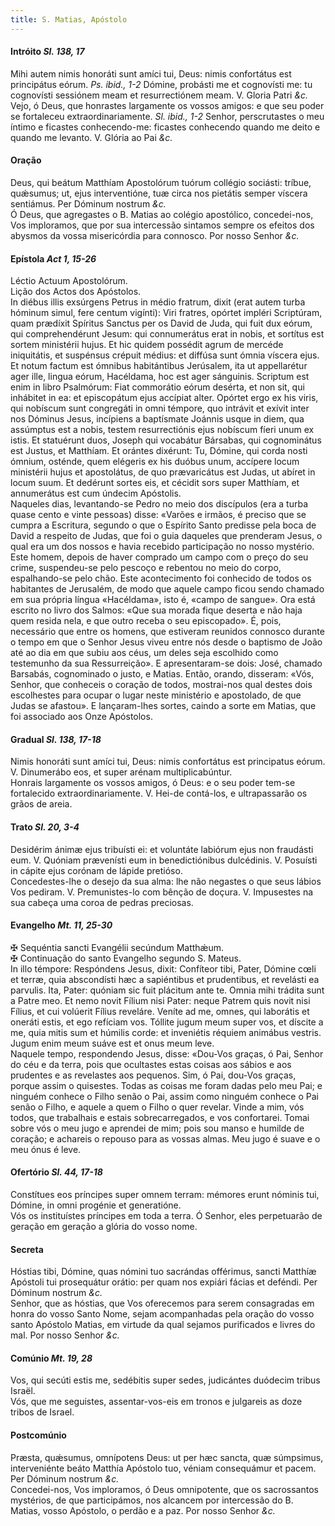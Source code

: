 ```yaml
---
title: S. Matias, Apóstolo
---
```


<h4 class="text-center">
  Intróito <em>Sl. 138, 17</em>
</h4>
<div class="container-fluid">
  <div class="row">
    <div class="col-6 dropcaps text-justify">
      Mihi autem nimis honoráti sunt amíci tui, Deus: nimis confortátus est
      principátus eórum. <em>Ps. ibid., 1-2</em> Dómine, probásti me et
      cognovísti me: tu cognovísti sessiónem meam et resurrectiónem meam. V.
      Gloria Patri <em>&c.</em>
    </div>
    <div class="col-6 dropcaps text-justify">
      Vejo, ó Deus, que honrastes largamente os vossos amigos: e que seu poder
      se fortaleceu extraordinariamente. <em>Sl. ibid., 1-2</em> Senhor,
      perscrutastes o meu íntimo e ficastes conhecendo-me: ficastes conhecendo
      quando me deito e quando me levanto. V. Glória ao Pai <em>&c.</em>
    </div>
  </div>
</div>

<h4 class="text-center">Oração</h4>
<div class="container-fluid">
  <div class="row">
    <div class="col-6 dropcaps text-justify">
      Deus, qui beátum Matthíam Apostolórum tuórum collégio sociásti: tríbue,
      quǽsumus; ut, ejus interventióne, tuæ circa nos pietátis semper víscera
      sentiámus. Per Dóminum nostrum <em>&c.</em>
    </div>
    <div class="col-6 dropcaps text-justify">
      Ó Deus, que agregastes o B. Matias ao colégio apostólico, concedei-nos,
      Vos imploramos, que por sua intercessão sintamos sempre os efeitos dos
      abysmos da vossa misericórdia para connosco. Por nosso Senhor <em>&c.</em>
    </div>
  </div>
</div>

<h4 class="text-center">
  Epístola <em>Act 1, 15-26</em>
</h4>
<div class="container-fluid">
  <div class="row">
    <div class="col-6 text-justify">Léctio Actuum Apostolórum.</div>
    <div class="col-6 text-justify">Lição dos Actos dos Apóstolos.</div>
    <div class="col-6 dropcaps text-justify">
      In diébus illis exsúrgens Petrus in médio fratrum, dixit (erat autem turba
      hóminum simul, fere centum vigínti): Viri fratres, opórtet impléri
      Scriptúram, quam prædíxit Spíritus Sanctus per os David de Juda, qui fuit
      dux eórum, qui comprehendérunt Jesum: qui connumerátus erat in nobis, et
      sortítus est sortem ministérii hujus. Et hic quidem possédit agrum de
      mercéde iniquitátis, et suspénsus crépuit médius: et diffúsa sunt ómnia
      víscera ejus. Et notum factum est ómnibus habitántibus Jerúsalem, ita ut
      appellarétur ager ille, lingua eórum, Hacéldama, hoc est ager sánguinis.
      Scriptum est enim in libro Psalmórum: Fiat commorátio eórum desérta, et
      non sit, qui inhábitet in ea: et episcopátum ejus accípiat alter. Opórtet
      ergo ex his viris, qui nobíscum sunt congregáti in omni témpore, quo
      intrávit et exívit inter nos Dóminus Jesus, incípiens a baptísmate Joánnis
      usque in diem, qua assúmptus est a nobis, testem resurrectiónis ejus
      nobíscum fíeri unum ex istis. Et statuérunt duos, Joseph qui vocabátur
      Bársabas, qui cognominátus est Justus, et Matthíam. Et orántes dixérunt:
      Tu, Dómine, qui corda nosti ómnium, osténde, quem elégeris ex his duóbus
      unum, accípere locum ministérii hujus et apostolátus, de quo prævaricátus
      est Judas, ut abíret in locum suum. Et dedérunt sortes eis, et cécidit
      sors super Matthíam, et annumerátus est cum úndecim Apóstolis.
    </div>
    <div class="col-6 dropcaps text-justify">
      Naqueles dias, levantando-se Pedro no meio dos discípulos (era a turba
      quase cento e vinte pessoas) disse: «Varões e irmãos, é preciso que se
      cumpra a Escritura, segundo o que o Espírito Santo predisse pela boca de
      David a respeito de Judas, que foi o guia daqueles que prenderam Jesus, o
      qual era um dos nossos e havia recebido participação no nosso mystério.
      Este homem, depois de haver comprado um campo com o preço do seu crime,
      suspendeu-se pelo pescoço e rebentou no meio do corpo, espalhando-se pelo
      chão. Este acontecimento foi conhecido de todos os habitantes de
      Jerusalém, de modo que aquele campo ficou sendo chamado em sua própria
      língua «Hacéldama», isto é, «campo de sangue». Ora está escrito no livro
      dos Salmos: «Que sua morada fique deserta e não haja quem resida nela, e
      que outro receba o seu episcopado». É, pois, necessário que entre os
      homens, que estiveram reunidos connosco durante o tempo em que o Senhor
      Jesus viveu entre nós desde o baptismo de João até ao dia em que subiu aos
      céus, um deles seja escolhido como testemunho da sua Ressurreição». E
      apresentaram-se dois: José, chamado Barsabás, cognominado o justo, e
      Matias. Então, orando, disseram: «Vós, Senhor, que conheceis o coração de
      todos, mostrai-nos qual destes dois escolhestes para ocupar o lugar neste
      ministério e apostolado, de que Judas se afastou». E lançaram-lhes sortes,
      caindo a sorte em Matias, que foi associado aos Onze Apóstolos.
    </div>
  </div>
</div>

<h4 class="text-center">
  Gradual <em>Sl. 138, 17-18</em>
</h4>
<div class="container-fluid">
  <div class="row">
    <div class="col-6 dropcaps text-justify">
      Nimis honoráti sunt amíci tui, Deus: nimis confortátus est principatus
      eórum. V. Dinumerábo eos, et super arénam multiplicabúntur.
    </div>
    <div class="col-6 dropcaps text-justify">
      Honrais largamente os vossos amigos, ó Deus: e o seu poder tem-se
      fortalecido extraordinariamente. V. Hei-de contá-los, e ultrapassarão os
      grãos de areia.
    </div>
  </div>
</div>

<h4 class="text-center">
  Trato <em>Sl. 20, 3-4</em>
</h4>
<div class="container-fluid">
  <div class="row">
    <div class="col-6 dropcaps text-justify">
      Desidérim ánimæ ejus tribuísti ei: et voluntáte labiórum ejus non
      fraudásti eum. V. Quóniam prævenísti eum in benedictiónibus dulcédinis. V.
      Posuísti in cápite ejus corónam de lápide pretióso.
    </div>
    <div class="col-6 dropcaps text-justify">
      Concedestes-lhe o desejo da sua alma: lhe não negastes o que seus lábios
      Vos pediram. V. Premunistes-lo com bênção de doçura. V. Impusestes na sua
      cabeça uma coroa de pedras preciosas.
    </div>
  </div>
</div>

<h4 class="text-center">
  Evangelho <em>Mt. 11, 25-30</em>
</h4>
<div class="container-fluid">
  <div class="row">
    <div class="col-6 text-justify">
      <span class="text-danger">&#10016;</span> Sequéntia sancti Evangélii
      secúndum Matthǽum.
    </div>
    <div class="col-6 text-justify">
      <span class="text-danger">&#10016;</span> Continuação do santo Evangelho
      segundo S. Mateus.
    </div>
    <div class="col-6 dropcaps text-justify">
      In illo témpore: Respóndens Jesus, dixit: Confíteor tibi, Pater, Dómine
      cœli et terræ, quia abscondísti hæc a sapiéntibus et prudentibus, et
      revelásti ea parvulis. Ita, Pater: quóniam sic fuit plácitum ante te.
      Omnia mihi trádita sunt a Patre meo. Et nemo novit Fílium nisi Pater:
      neque Patrem quis novit nisi Fílius, et cui volúerit Fílius reveláre.
      Veníte ad me, omnes, qui laborátis et oneráti estis, et ego refíciam vos.
      Tóllite jugum meum super vos, et díscite a me, quia mitis sum et húmilis
      corde: et inveniétis réquiem animábus vestris. Jugum enim meum suáve est
      et onus meum leve.
    </div>
    <div class="col-6 dropcaps text-justify">
      Naquele tempo, respondendo Jesus, disse: «Dou-Vos graças, ó Pai, Senhor do
      céu e da terra, pois que ocultastes estas coisas aos sábios e aos
      prudentes e as revelastes aos pequenos. Sim, ó Pai, dou-Vos graças, porque
      assim o quisestes. Todas as coisas me foram dadas pelo meu Pai; e ninguém
      conhece o Filho senão o Pai, assim como ninguém conhece o Pai senão o
      Filho, e aquele a quem o Filho o quer revelar. Vinde a mim, vós todos, que
      trabalhais e estais sobrecarregados, e vos confortarei. Tomai sobre vós o
      meu jugo e aprendei de mim; pois sou manso e humilde de coração; e
      achareis o repouso para as vossas almas. Meu jugo é suave e o meu ónus é
      leve.
    </div>
  </div>
</div>

<h4 class="text-center">
  Ofertório <em>Sl. 44, 17-18</em>
</h4>
<div class="container-fluid">
  <div class="row">
    <div class="col-6 dropcaps text-justify">
      Constítues eos príncipes super omnem terram: mémores erunt nóminis tui,
      Dómine, in omni progénie et generatióne.
    </div>
    <div class="col-6 dropcaps text-justify">
      Vós os instituístes príncipes em toda a terra. Ó Senhor, eles perpetuarão
      de geração em geração a glória do vosso nome.
    </div>
  </div>
</div>

<h4 class="text-center">Secreta</h4>
<div class="container-fluid">
  <div class="row">
    <div class="col-6 dropcaps text-justify">
      Hóstias tibi, Dómine, quas nómini tuo sacrándas offérimus, sancti Matthíæ
      Apóstoli tui prosequátur orátio: per quam nos expiári fácias et deféndi.
      Per Dóminum nostrum <em>&c.</em>
    </div>
    <div class="col-6 dropcaps text-justify">
      Senhor, que as hóstias, que Vos oferecemos para serem consagradas em honra
      do vosso Santo Nome, sejam acompanhadas pela oração do vosso santo
      Apóstolo Matias, em virtude da qual sejamos purificados e livres do mal.
      Por nosso Senhor <em>&c.</em>
    </div>
  </div>
</div>

<h4 class="text-center">
  Comúnio <em>Mt. 19, 28</em>
</h4>
<div class="container-fluid">
  <div class="row">
    <div class="col-6 dropcaps text-justify">
      Vos, qui secúti estis me, sedébitis super sedes, judicántes duódecim
      tribus Israël.
    </div>
    <div class="col-6 dropcaps text-justify">
      Vós, que me seguistes, assentar-vos-eis em tronos e julgareis as doze
      tribos de Israel.
    </div>
  </div>
</div>

<h4 class="text-center">Postcomúnio</h4>
<div class="container-fluid">
  <div class="row">
    <div class="col-6 dropcaps text-justify">
      Præsta, quǽsumus, omnípotens Deus: ut per hæc sancta, quæ súmpsimus,
      interveniénte beáto Matthía Apóstolo tuo, véniam consequámur et pacem. Per
      Dóminum nostrum <em>&c.</em>
    </div>
    <div class="col-6 dropcaps text-justify">
      Concedei-nos, Vos imploramos, ó Deus omnipotente, que os sacrossantos
      mystérios, de que participámos, nos alcancem por intercessão do B. Matias,
      vosso Apóstolo, o perdão e a paz. Por nosso Senhor <em>&c.</em>
    </div>
  </div>
</div>

